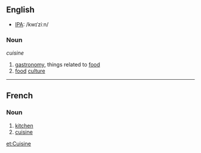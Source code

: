 ==English==
*[[IPA]]: /kwɪˈziːn/
===Noun===
''cuisine''
# [[gastronomy]], things related to [[food]]
# [[food]] [[culture]]

----
==French==
===Noun===
# [[kitchen]]
# [[cuisine]]

[[et:Cuisine]]